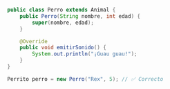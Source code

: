```java
public class Perro extends Animal {
    public Perro(String nombre, int edad) {
        super(nombre, edad);
    }

    @Override
    public void emitirSonido() {
        System.out.println("¡Guau guau!");
    }
}

Perrito perro = new Perro("Rex", 5); // ✅ Correcto
```